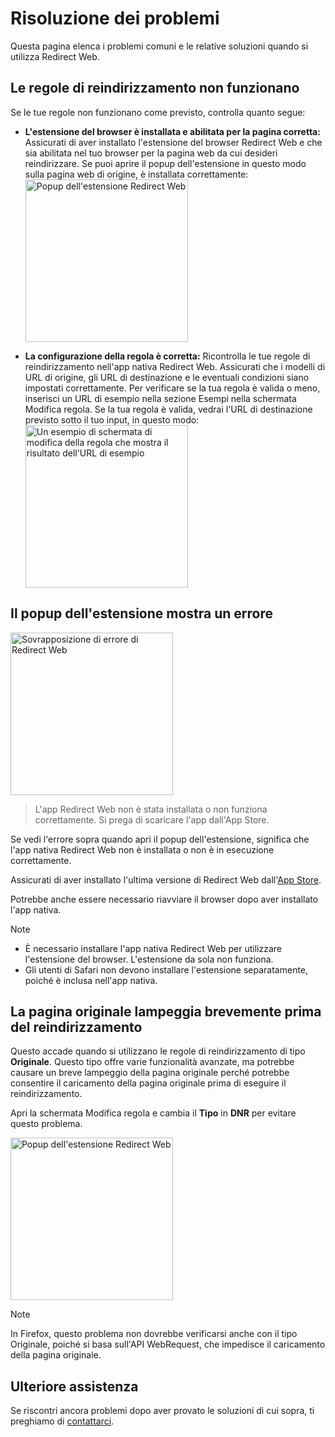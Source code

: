 
# Risoluzione dei problemi

Questa pagina elenca i problemi comuni e le relative soluzioni quando si utilizza Redirect Web.

<TOCInline toc={toc} />

## Le regole di reindirizzamento non funzionano

Se le tue regole non funzionano come previsto, controlla quanto segue:

- **L'estensione del browser è installata e abilitata per la pagina corretta:** Assicurati di aver installato l'estensione del browser Redirect Web e che sia abilitata nel tuo browser per la pagina web da cui desideri reindirizzare. Se puoi aprire il popup dell'estensione in questo modo sulla pagina web di origine, è installata correttamente:
    <Image src={ExtensionPopup} alt="Popup dell'estensione Redirect Web" width="260" hasShadow/>

- **La configurazione della regola è corretta:** Ricontrolla le tue regole di reindirizzamento nell'app nativa Redirect Web. Assicurati che i modelli di URL di origine, gli URL di destinazione e le eventuali condizioni siano impostati correttamente. Per verificare se la tua regola è valida o meno, inserisci un URL di esempio nella sezione Esempi nella schermata Modifica regola. Se la tua regola è valida, vedrai l'URL di destinazione previsto sotto il tuo input, in questo modo:
    <Image src={RuleEditExampleResult} alt="Un esempio di schermata di modifica della regola che mostra il risultato dell'URL di esempio" width="260" hasShadow/>

## Il popup dell'estensione mostra un errore

<Image src={ErrorOverlay} alt="Sovrapposizione di errore di Redirect Web" width="260" hasShadow hasRoundedCorners/>

> L'app Redirect Web non è stata installata o non funziona correttamente.
> Si prega di scaricare l'app dall'App Store.

Se vedi l'errore sopra quando apri il popup dell'estensione, significa che l'app nativa Redirect Web non è installata o non è in esecuzione correttamente.

Assicurati di aver installato l'ultima versione di Redirect Web dall'[App Store](https://apps.apple.com/app/id1571283503).

Potrebbe anche essere necessario riavviare il browser dopo aver installato l'app nativa.

> [!NOTE]
> * È necessario installare l'app nativa Redirect Web per utilizzare l'estensione del browser. L'estensione da sola non funziona.
> * Gli utenti di Safari non devono installare l'estensione separatamente, poiché è inclusa nell'app nativa.

## La pagina originale lampeggia brevemente prima del reindirizzamento

Questo accade quando si utilizzano le regole di reindirizzamento di tipo **Originale**. Questo tipo offre varie funzionalità avanzate, ma potrebbe causare un breve lampeggio della pagina originale perché potrebbe consentire il caricamento della pagina originale prima di eseguire il reindirizzamento.

Apri la schermata Modifica regola e cambia il **Tipo** in **DNR** per evitare questo problema.

<Image src={EditRuleDnr} alt="Popup dell'estensione Redirect Web" height="260" hasShadow hasRoundedCorners/>

> [!NOTE]
> In Firefox, questo problema non dovrebbe verificarsi anche con il tipo Originale, poiché si basa sull'API WebRequest, che impedisce il caricamento della pagina originale.

## Ulteriore assistenza

Se riscontri ancora problemi dopo aver provato le soluzioni di cui sopra, ti preghiamo di [contattarci](./contact-us).